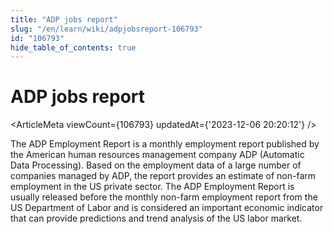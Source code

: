 ```yaml
---
title: "ADP jobs report"
slug: "/en/learn/wiki/adpjobsreport-106793"
id: "106793"
hide_table_of_contents: true
---
```



<Breadcrumbs current="ADP jobs report" />

# ADP jobs report

<ArticleMeta viewCount={106793} updatedAt={'2023-12-06 20:20:12'} />
<div className='border-solid border-b border-t-0 my-4 border-[var(--ifm-color-gray-300)]' />

The ADP Employment Report is a monthly employment report published by the American human resources management company ADP (Automatic Data Processing). Based on the employment data of a large number of companies managed by ADP, the report provides an estimate of non-farm employment in the US private sector. The ADP Employment Report is usually released before the monthly non-farm employment report from the US Department of Labor and is considered an important economic indicator that can provide predictions and trend analysis of the US labor market.
